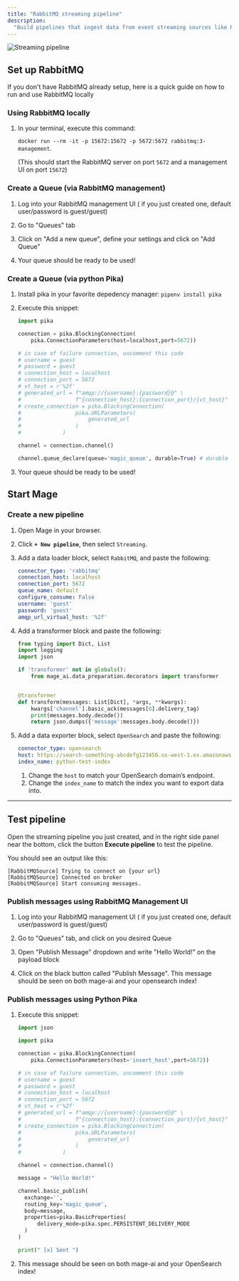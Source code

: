 ```yaml
---
title: "RabbitMQ streaming pipeline"
description:
  "Build pipelines that ingest data from event streaming sources like RabbitMQ."
---
```


<Frame>
<img
  alt="Streaming pipeline"
  src="https://i.gifer.com/4Ze9.gif"
/>
</Frame>

## Set up RabbitMQ

If you don't have RabbitMQ already setup, here is a quick guide on how to run and
use RabbitMQ locally

### Using RabbitMQ locally

1. In your terminal, execute this command:

    `docker run --rm -it -p 15672:15672 -p 5672:5672 rabbitmq:3-management`.

    (This should start the RabbitMQ server on port `5672` and a management UI on port `15672`)

### Create a Queue (via RabbitMQ management)

1. Log into your RabbitMQ management UI ( if you just created one, default user/password is guest/guest)

2. Go to "Queues" tab

3. Click on "Add a new queue", define your settings and click on "Add Queue"

4. Your queue should be ready to be used!

### Create a Queue (via python Pika)

1. Install pika in your favorite depedency manager:
    `pipenv install pika`

2. Execute this snippet:

    ```Python
    import pika

    connection = pika.BlockingConnection(
        pika.ConnectionParameters(host=localhost,port=5672))

    # in case of failure connection, uncomment this code
    # username = guest
    # password = guest
    # connection_host = localhost
    # connection_port = 5672
    # vt_host = r'%2f'
    # generated_url = f"amqp://{username}:{password}@" \
    #                 f"{connection_host}:{connection_port}/{vt_host}"
    # create_connection = pika.BlockingConnection(
    #                 pika.URLParameters(
    #                     generated_url
    #                 )
    #             )

    channel = connection.channel()

    channel.queue_declare(queue='magic_queue', durable=True) # durable is optional

    ```

3. Your queue should be ready to be used!

## Start Mage

### Create a new pipeline

1. Open Mage in your browser.
2. Click <b>`+ New pipeline`</b>, then select `Streaming`.
3. Add a data loader block, select `RabbitMQ`, and paste the following:

    ```yaml
    connector_type: 'rabbitmq'
    connection_host: localhost
    connection_port: 5672
    queue_name: default
    configure_consume: False
    username: 'guest'
    password: 'guest'
    amqp_url_virtual_host: '%2f'
    ```

4. Add a transformer block and paste the following:

    ```python
    from typing import Dict, List
    import logging
    import json

    if 'transformer' not in globals():
        from mage_ai.data_preparation.decorators import transformer


    @transformer
    def transform(messages: List[Dict], *args, **kwargs):
        kwargs['channel'].basic_ack(messages[0].delivery_tag)
        print(messages.body.decode())
        return json.dumps({'message':messages.body.decode()})
    ```

5. Add a data exporter block, select `OpenSearch` and paste the following:

    ```yaml
    connector_type: opensearch
    host: https://search-something-abcdefg123456.us-west-1.es.amazonaws.com/
    index_name: python-test-index
    ```

    1. Change the `host` to match your OpenSearch domain’s endpoint.
    1. Change the `index_name` to match the index you want to export data into.

---

## Test pipeline

Open the streaming pipeline you just created, and in the right side panel near
the bottom, click the button <b>Execute pipeline</b> to test the pipeline.

You should see an output like this:

```
[RabbitMQSource] Trying to connect on {your url}
[RabbitMQSource] Connected on broker
[RabbitMQSource] Start consuming messages.
```

### Publish messages using RabbitMQ Management UI

1. Log into your RabbitMQ management UI ( if you just created one, default user/password is guest/guest)

2. Go to "Queues" tab, and click on you desired Queue

3. Open "Publish Message" dropdown and write "Hello World!" on the payload block

4. Click on the black button called "Publish Message". This message should be seen on both mage-ai and your opensearch index!

### Publish messages using Python Pika

1. Execute this snippet:

    ```python
    import json

    import pika

    connection = pika.BlockingConnection(
        pika.ConnectionParameters(host='insert_host',port=5672))

    # in case of failure connection, uncomment this code
    # username = guest
    # password = guest
    # connection_host = localhost
    # connection_port = 5672
    # vt_host = r'%2f'
    # generated_url = f"amqp://{username}:{password}@" \
    #                 f"{connection_host}:{connection_port}/{vt_host}"
    # create_connection = pika.BlockingConnection(
    #                 pika.URLParameters(
    #                     generated_url
    #                 )
    #             )

    channel = connection.channel()

    message = "Hello World!"

    channel.basic_publish(
      exchange='',
      routing_key='magic_queue',
      body=message,
      properties=pika.BasicProperties(
          delivery_mode=pika.spec.PERSISTENT_DELIVERY_MODE
      )
    )

    print(" [x] Sent ")
    ```

2. This message should be seen on both mage-ai and your OpenSearch index!
